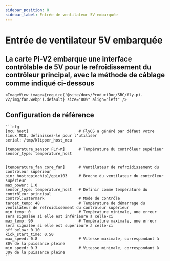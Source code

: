 ```yaml
---
sidebar_position: 8
sidebar_label: Entrée de ventilateur 5V embarquée
---
```


# Entrée de ventilateur 5V embarquée

## La carte Pi-V2 embarque une interface contrôlable de 5V pour le refroidissement du contrôleur principal, avec la méthode de câblage comme indiqué ci-dessous
    <ImageView image={require('@site/docs/ProductDoc/SBC/fly-pi-v2/img/fan.webp').default} size="80%" align="left" />


## Configuration de référence

    ```cfg
    [mcu host]                      # FlyOS a généré par défaut votre linux MCU, définissez-le pour l'utiliser           
    serial: /tmp/klipper_host_mcu 

    [temperature_sensor FLY-π]      # Température du contrôleur supérieur
    sensor_type: temperature_host


    [temperature_fan core_fan]      # Ventilateur de refroidissement du contrôleur supérieur
    pin: host:gpiochip1/gpio103     # Broche du ventilateur du contrôleur supérieur
    max_power: 1.0
    sensor_type: temperature_host   # Définir comme température du contrôleur principal
    control:watermark               # Mode de contrôle
    target_temp: 48                 # Température de démarrage du ventilateur de refroidissement du contrôleur supérieur
    min_temp: 0                     # Température minimale, une erreur sera signalée si elle est inférieure à celle-ci
    max_temp: 90                    # Température maximale, une erreur sera signalée si elle est supérieure à celle-ci
    off_below: 0.10
    kick_start_time: 0.50
    max_speed: 0.8                  # Vitesse maximale, correspondant à 80% de la puissance pleine
    min_speed: 0.3                  # Vitesse minimale, correspondant à 30% de la puissance pleine
    ```

